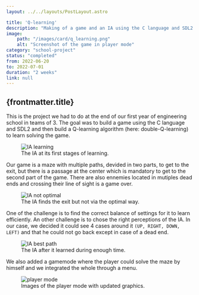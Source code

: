 ```yaml
---
layout: ../../layouts/PostLayout.astro

title: 'Q-learning'
description: "Making of a game and an IA using the C language and SDL2 to find the exit of a maze via the quickest path."
image:
    path: "/images/card/q_learning.png"
    alt: "Screenshot of the game in player mode"
category: "school-project"
status: "completed"
from: 2022-06-20
to: 2022-07-01
duration: "2 weeks"
link: null
---
```


## {frontmatter.title}

This is the project we had to do at the end of our first year of engineering school in teams of 3. The goal was to build a game using the C language and SDL2 and then build a Q-learning algorithm (here: double-Q-learning) to learn solving the game.



<figure>
    <picture>
        <source srcset={ia_learning.src} />
        <Image src={ia_learning} alt="IA learning" />
    </picture>
    <figcaption>The IA at its first stages of learning.</figcaption>
</figure>


Our game is a maze with multiple paths, devided in two parts, to get to the exit, but there is a passage at the center which is mandatory to get to the second part of the game. There are also ennemies located in mutiples dead ends and crossing their line of sight is a game over.



<figure>
    <Image src={ia_not_optimal_path} alt="IA not optimal" />
    <figcaption>The IA finds the exit but not via the optimal way.</figcaption>
</figure>


One of the challenge is to find the correct balance of settings for it to learn efficiently. An other challenge is to chose the right perceptions of the IA. In our case, we decided it could see 4 cases around it <code>(UP, RIGHT, DOWN, LEFT)</code> and that he could not go back except in case of a dead end.



<figure>
    <Image src={ia_best_path} alt="IA best path" />
    <figcaption>The IA after it learned during enough time.</figcaption>
</figure>


We also added a gamemode where the player could solve the maze by himself and we integrated the whole through a menu.



<figure>
    <Image src={player_mode} alt="player mode" />
    <figcaption>Images of the player mode with updated graphics.</figcaption>
</figure>
